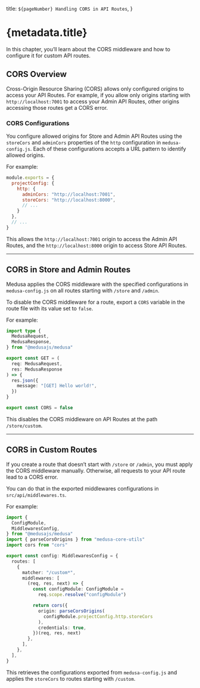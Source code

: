   title: `${pageNumber} Handling CORS in API Routes`,
}

# {metadata.title}

In this chapter, you’ll learn about the CORS middleware and how to configure it for custom API routes.

## CORS Overview

Cross-Origin Resource Sharing (CORS) allows only configured origins to access your API Routes. For example, if you allow only origins starting with `http://localhost:7001` to access your Admin API Routes, other origins accessing those routes get a CORS error.

### CORS Configurations

You configure allowed origins for Store and Admin API Routes using the `storeCors` and `adminCors` properties of the `http` configuration in `medusa-config.js`. Each of these configurations accepts a URL pattern to identify allowed origins.

For example:

```js title="medusa-config.js"
module.exports = {
  projectConfig: {
    http: {
      adminCors: "http://localhost:7001",
      storeCors: "http://localhost:8000",
      // ...
    }
  },
  // ...
}
```

This allows the `http://localhost:7001` origin to access the Admin API Routes, and the `http://localhost:8000` origin to access Store API Routes.

---

## CORS in Store and Admin Routes

Medusa applies the CORS middleware with the specified configurations in `medusa-config.js` on all routes starting with `/store` and `/admin`.

To disable the CORS middleware for a route, export a `CORS` variable in the route file with its value set to `false`.

For example:

```ts title="src/api/store/custom/route.ts" highlights={[["15"]]}
import type { 
  MedusaRequest, 
  MedusaResponse,
} from "@medusajs/medusa"

export const GET = (
  req: MedusaRequest,
  res: MedusaResponse
) => {
  res.json({
    message: "[GET] Hello world!",
  })
}

export const CORS = false
```

This disables the CORS middleware on API Routes at the path `/store/custom`.

---

## CORS in Custom Routes

If you create a route that doesn’t start with `/store` or `/admin`, you must apply the CORS middleware manually. Otherwise, all requests to your API route lead to a CORS error.

You can do that in the exported middlewares configurations in `src/api/middlewares.ts`.

For example:


```ts title="src/api/middlewares.ts" highlights={highlights}
import {
  ConfigModule,
  MiddlewaresConfig,
} from "@medusajs/medusa"
import { parseCorsOrigins } from "medusa-core-utils"
import cors from "cors"

export const config: MiddlewaresConfig = {
  routes: [
    {
      matcher: "/custom*",
      middlewares: [
        (req, res, next) => {
          const configModule: ConfigModule =
            req.scope.resolve("configModule")

          return cors({
            origin: parseCorsOrigins(
              configModule.projectConfig.http.storeCors
            ),
            credentials: true,
          })(req, res, next)
        },
      ],
    },
  ],
}
```

This retrieves the configurations exported from `medusa-config.js` and applies the `storeCors` to routes starting with `/custom`.
